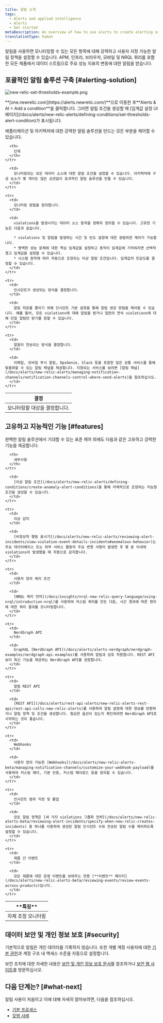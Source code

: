 ```yaml
---
title: 알림 소개
tags:
  - Alerts and applied intelligence
  - Alerts
  - Get started
metaDescription: An overview of how to use alerts to create alerting solutions you can adjust or scale to your organization’s needs.
translationType: human
---
```



알림을 사용하면 모니터링할 수 있는 모든 항목에 대해 강력하고 사용자 지정 가능한 알림 정책을 설정할 수 있습니다. APM, 인프라, 브라우저, 모바일 및 NRQL 쿼리를 포함한 모든 제품에서 데이터 스트림으로 주요 성능 지표의 변동에 대한 알림을 받습니다.

## 포괄적인 알림 솔루션 구축 [#alerting-solution]

<img
  title="new-relic-set-thresholds-example.png"
  alt="new-relic-set-thresholds-example.png"
  src={accountsNewRelicSetThresholdsExample}
/>

<figcaption>
  **[one.newrelic.com](https://alerts.newrelic.com/)**으로 이동한 후**Alerts & AI > Add a condition**을 클릭합니다. 그러면 알림 조건을 생성할 때 [임계값 설정 UI 페이지](/docs/alerts/new-relic-alerts/defining-conditions/set-thresholds-alert-condition)가 표시됩니다.
</figcaption>

애플리케이션 및 아키텍처에 대한 강력한 알림 솔루션을 만드는 모든 부분을 제어할 수 있습니다.

<table>
  <thead>
    <tr>
      <th style={{ width: "200px" }}>
        결정
      </th>

      <th>
        단계
      </th>
    </tr>
  </thead>

  <tbody>
    <tr>
      <td>
        모니터링할 대상을 결정합니다.
      </td>

      <td>
        모니터링되는 모든 데이터 소스에 대한 알림 조건을 설정할 수 있습니다. 아키텍처에 구성 요소가 몇 개이든 많든 상관없이 효과적인 알림 솔루션을 만들 수 있습니다.
      </td>
    </tr>

    <tr>
      <td>
        모니터링 방법을 정의합니다.
      </td>

      <td>
        violations을 발생시키는 데이터 소스 동작을 정확히 정의할 수 있습니다. 고유한 기능은 다음과 같습니다.

        * violations 및 알림을 발생하는 시간 및 빈도 설정에 대한 광범위한 제어가 가능합니다.
        * 명백한 성능 문제에 대한 핵심 임계값을 설정하고 동작이 임계값에 가까워지면 선택적 경고 임계값을 설정할 수 있습니다.
        * 시스템 동작에 따라 자동으로 조정되는 이상 알람 조건입니다. 임계값의 민감도를 결정할 수 있습니다.
      </td>
    </tr>

    <tr>
      <td>
        인시던트가 생성되는 방식을 결정합니다.
      </td>

      <td>
        알림 피로를 줄이기 위해 인시던트 기본 설정을 통해 알림 생성 방법을 제어할 수 있습니다. 예를 들어, 모든 violations에 대해 알림을 받거나 일련의 연속 violations에 대해 단일 알림만 받기를 원할 수 있습니다.
      </td>
    </tr>

    <tr>
      <td>
        알림이 전송되는 방식을 결정합니다.
      </td>

      <td>
        이메일, 모바일 푸시 알림, OpsGenie, Slack 등을 포함한 많은 공통 서비스를 통해 맞춤화할 수 있는 알림 채널을 제공합니다. 지원되는 서비스를 보려면 [알림 채널](/docs/alerts/new-relic-alerts/managing-notification-channels/notification-channels-control-where-send-alerts)을 참조하십시오.
      </td>
    </tr>
  </tbody>
</table>

## 고유하고 지능적인 기능 [#features]

완벽한 알림 솔루션에서 기대할 수 있는 표준 제어 외에도 다음과 같은 고유하고 강력한 기능을 제공합니다.

<table>
  <thead>
    <tr>
      <th width={200}>
        **특징**
      </th>

      <th>
        세부사항
      </th>
    </tr>
  </thead>

  <tbody>
    <tr>
      <td>
        자체 조정 모니터링
      </td>

      <td>
        [이상 알림 조건](/docs/alerts/new-relic-alerts/defining-conditions/create-anomaly-alert-conditions)을 통해 자체적으로 조정되는 지능형 조건을 생성할 수 있습니다.
      </td>
    </tr>

    <tr>
      <td>
        이상 감지
      </td>

      <td>
        [비정상적 행동 표시기](/docs/alerts/new-relic-alerts/reviewing-alert-incidents/view-violation-event-details-incidents#anomalous-behavior)는 주요 데이터베이스 또는 외부 서비스 활동의 주요 변경 사항이 발생한 후 몇 분 이내에 violations이 발생했을 때 자동으로 감지합니다.
      </td>
    </tr>

    <tr>
      <td>
        사용자 정의 쿼리 조건
      </td>

      <td>
        [NRQL 쿼리 언어](/docs/insights/nrql-new-relic-query-language/using-nrql/introduction-nrql)를 사용하여 커스텀 쿼리를 만든 다음, 시간 경과에 따른 편차에 대한 쿼리 결과를 모니터링합니다.
      </td>
    </tr>

    <tr>
      <td>
        NerdGraph API
      </td>

      <td>
        GraphQL [NerdGraph API](/docs/alerts/alerts-nerdgraph/nerdgraph-examples/nerdgraph-api-examples)를 사용하여 알림과 상호 작용합니다. REST API보다 최신 기능을 제공하는 NerdGraph API를 권장합니다.
      </td>
    </tr>

    <tr>
      <td>
        알림 REST API
      </td>

      <td>
        [REST API](/docs/alerts/rest-api-alerts/new-relic-alerts-rest-api/rest-api-calls-new-relic-alerts)를 사용하여 알림 설정에 대한 정보를 반환하거나 알림 정책 및 조건을 생성합니다. 필요한 옵션이 있는지 확인하려면 NerdGraph API로 시작하는 것이 좋습니다.
      </td>
    </tr>

    <tr>
      <td>
        Webhooks
      </td>

      <td>
        사용자 정의 가능한 [Webhooks](/docs/alerts/new-relic-alerts-beta/managing-notification-channels/customize-your-webhook-payload)를 사용하여 커스텀 헤더, 기본 인증, 커스텀 페이로드 등을 정의할 수 있습니다.
      </td>
    </tr>

    <tr>
      <td>
        인시던트 범위 지정 및 롤업
      </td>

      <td>
        모든 알림 정책은 [세 가지 violations 그룹화 전략](/docs/alerts/new-relic-alerts-beta/reviewing-alert-incidents/specify-when-new-relic-creates-incidents) 중 하나를 사용하여 생성된 알림 인시던트 수와 전송된 알림 수를 제어하도록 설정할 수 있습니다.
      </td>
    </tr>

    <tr>
      <td>
        제품 간 이벤트
      </td>

      <td>
        모든 제품에 대한 운영 이벤트를 보여주는 전용 [**이벤트** 페이지](/docs/alerts/new-relic-alerts-beta/reviewing-events/review-events-across-products)입니다.
      </td>
    </tr>
  </tbody>
</table>

## 데이터 보안 및 개인 정보 보호 [#security]

기본적으로 알림은 개인 데이터를 기록하지 않습니다. 또한 개별 계정 사용자에 대한 [기본 권한](/docs/alerts/new-relic-alerts/rules-limits-glossary/rules-limits-new-relic-alerts)과 계정 구조 내 액세스 수준을 자동으로 설정합니다.

보안 조치에 대한 자세한 내용은 [보안 및 개인 정보 보호 문서](/docs/using-new-relic/new-relic-security/security/security-matters-data-privacy-new-relic)를 참조하거나 [보안 웹 사이트](https://newrelic.com/security)를 방문하십시오.

## 다음 단계는? [#what-next]

알림 사용이 처음이고 이에 대해 자세히 알아보려면, 다음을 참조하십시오.

* [기본 프로세스](/docs/alerts/new-relic-alerts/getting-started/understand-new-relic-alerts-workflow)
* [모범 사례](/docs/alerts/new-relic-alerts/getting-started/best-practices-alert-policies)